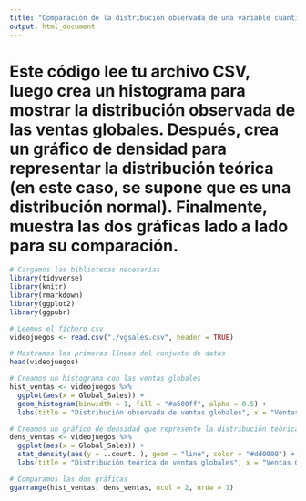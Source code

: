```yaml
---
title: "Comparación de la distribución observada de una variable cuantitativa discreta y teórica"
output: html_document
---
```



# Este código lee tu archivo CSV, luego crea un histograma para mostrar la distribución observada de las ventas globales. Después, crea un gráfico de densidad para representar la distribución teórica (en este caso, se supone que es una distribución normal). Finalmente, muestra las dos gráficas lado a lado para su comparación.


```r
# Cargamos las bibliotecas necesarias
library(tidyverse)
library(knitr)
library(rmarkdown)
library(ggplot2)
library(ggpubr)
```

```r
# Leemos el fichero csv
videojuegos <- read.csv("./vgsales.csv", header = TRUE)

# Mostramos las primeras líneas del conjunto de datos
head(videojuegos)
```

```r
# Creamos un histograma con las ventas globales
hist_ventas <- videojuegos %>%
  ggplot(aes(x = Global_Sales)) +
  geom_histogram(binwidth = 1, fill = "#a600ff", alpha = 0.5) +
  labs(title = "Distribución observada de ventas globales", x = "Ventas Globales", y = "Frecuencia")

# Creamos un gráfico de densidad que represente la distribución teórica (supongamos que es normal)
dens_ventas <- videojuegos %>%
  ggplot(aes(x = Global_Sales)) +
  stat_density(aes(y = ..count..), geom = "line", color = "#dd0000") +
  labs(title = "Distribución teórica de ventas globales", x = "Ventas Globales", y = "Densidad")

# Comparamos las dos gráficas
ggarrange(hist_ventas, dens_ventas, ncol = 2, nrow = 1)
```
